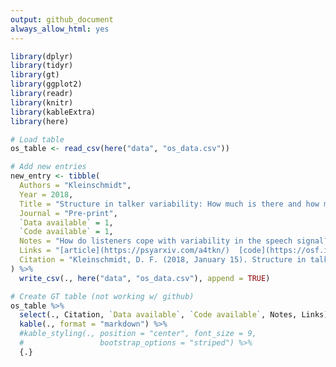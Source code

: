 ```yaml
---
output: github_document
always_allow_html: yes
---
```


```r
library(dplyr) 
library(tidyr)
library(gt)
library(ggplot2)
library(readr)
library(knitr)
library(kableExtra)
library(here)
```

```r
# Load table
os_table <- read_csv(here("data", "os_data.csv"))
```


```r
# Add new entries
new_entry <- tibble(
  Authors = "Kleinschmidt", 
  Year = 2018, 
  Title = "Structure in talker variability: How much is there and how much can it help?", 
  Journal = "Pre-print", 
  `Data available` = 1, 
  `Code available` = 1, 
  Notes = "How do listeners cope with variability in the speech signal?", 
  Links = "[article](https://psyarxiv.com/a4tkn/)  [code](https://osf.io/3wcy5/)", 
  Citation = "Kleinschmidt, D. F. (2018, January 15). Structure in talker variability: How much is there and how much can it help?. https://doi.org/10.1080/23273798.2018.1500698"
) %>% 
  write_csv(., here("data", "os_data.csv"), append = TRUE)
```


```r
# Create GT table (not working w/ github)
os_table %>% 
  select(., Citation, `Data available`, `Code available`, Notes, Links) %>% 
  kable(., format = "markdown") %>% 
  #kable_styling(., position = "center", font_size = 9, 
  #                 bootstrap_options = "striped") %>% 
  {.}
```
